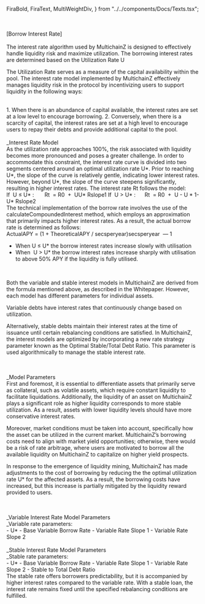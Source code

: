   FiraBold,
  FiraText,
  MultiWeightDiv,
} from "../../components/Docs/Texts.tsx";

<br />
<br />
<FiraBold fontSize='18px'  >[Borrow Interest Rate]</FiraBold>
<br />
<br />
<FiraText>
The interest rate algorithm used by MultichainZ is designed to effectively handle liquidity risk and maximize utilization. The borrowing interest rates are determined based on the Utilization Rate U 

The Utilization Rate serves as a measure of the capital availability within the pool. The interest rate model implemented by MultichainZ effectively manages liquidity risk in the protocol by incentivizing users to support liquidity in the following ways:

   </FiraText>
   <br />

<FiraText>
  1. When there is an abundance of capital available, the interest rates are set
  at a low level to encourage borrowing.
</FiraText>
<FiraText>
  2. Conversely, when there is a scarcity of capital, the interest rates are set
  at a high level to encourage users to repay their debts and provide additional
  capital to the pool.
</FiraText>
<br />
<br />
<FiraBold fontSize='18px'>_Interest Rate Model</FiraBold>
<br />
<FiraText>
  As the utilization rate approaches 100%, the risk associated with liquidity
  becomes more pronounced and poses a greater challenge. In order to accommodate
  this constraint, the interest rate curve is divided into two segments centered
  around an optimal utilization rate U*. Prior to reaching U*, the slope of the
  curve is relatively gentle, indicating lower interest rates. However, beyond
  U*, the slope of the curve steepens significantly, resulting in higher
  interest rates.
</FiraText>
<FiraText>The interest rate Rt follows the model:</FiraText>
<br />
<CodeBlock>
  <FiraText>If  U ≤ U* :       Rt  = R0  +  UU* Rslope1</FiraText>
  <FiraText>If  U > U* :      Rt  = R0  +  U - U * 1- U* Rslope2</FiraText>
</CodeBlock>
<br />
<FiraText>
  The technical implementation of the borrow rate involves the use of the
  calculateCompoundedInterest method, which employs an approximation that
  primarily impacts higher interest rates. As a result, the actual borrow rate
  is determined as follows:
</FiraText>
<br />
<CodeBlock>
  <FiraText>
    ActualAPY = (1 + TheoreticalAPY / secsperyear)secsperyear  — 1
  </FiraText>
</CodeBlock>
<br />
<CodeBlock>

- <FiraText>
    When U ≤ U* the borrow interest rates increase slowly with utilisation
  </FiraText>
- <FiraText>When  U > U* the borrow interest rates increase sharply with utilisation to above 50% APY if the liquidity is fully utilised.</FiraText>
</CodeBlock>

<br />
<FiraText>

Both the variable and stable interest models in MultichainZ are derived from the formula mentioned above, as described in the Whitepaper. However, each model has different parameters for individual assets.

Variable debts have interest rates that continuously change based on utilization.

Alternatively, stable debts maintain their interest rates at the time of issuance until certain rebalancing conditions are satisfied. In MultichainZ, the interest models are optimized by incorporating a new rate strategy parameter known as the Optimal Stable/Total Debt Ratio. This parameter is used algorithmically to manage the stable interest rate.

</FiraText>

<br />
<br />
<FiraBold fontSize='18px'  >_Model Parameters</FiraBold>
<br />
<FiraText>
First and foremost, it is essential to differentiate assets that primarily serve as collateral, such as volatile assets, which require constant liquidity to facilitate liquidations. Additionally, the liquidity of an asset on MultichainZ plays a significant role as higher liquidity corresponds to more stable utilization. As a result, assets with lower liquidity levels should have more conservative interest rates.

Moreover, market conditions must be taken into account, specifically how the asset can be utilized in the current market. MultichainZ’s borrowing costs need to align with market yield opportunities; otherwise, there would be a risk of rate arbitrage, where users are motivated to borrow all the available liquidity on MultichainZ to capitalize on higher yield prospects.

In response to the emergence of liquidity mining, MultichainZ has made adjustments to the cost of borrowing by reducing the the optimal utilization rate U\* for the affected assets. As a result, the borrowing costs have increased, but this increase is partially mitigated by the liquidity reward provided to users.

</FiraText>

<br />
<br />
<FiraBold fontSize='18px'>_Variable Interest Rate Model Parameters</FiraBold>
<br />
<FiraText fontSize='18px'>_Variable rate parameters:</FiraText>
<br />
<CodeBlock>
  - <FiraText>U*</FiraText>
  - <FiraText>Base Variable Borrow Rate</FiraText>
  - <FiraText> Variable Rate Slope 1</FiraText>
  - <FiraText> Variable Rate Slope 2</FiraText>

</CodeBlock>
<br />
<br />
<FiraBold fontSize='18px'  >_Stable Interest Rate Model Parameters</FiraBold>
<br />
<FiraText fontSize='18px'  >_Stable rate parameters:</FiraText>
<br />
<CodeBlock>
  - <FiraText>U*</FiraText>
  - <FiraText>Base Variable Borrow Rate</FiraText>
  - <FiraText> Variable Rate Slope 1</FiraText>
  - <FiraText> Variable Rate Slope 2</FiraText>
  - <FiraText>Stable to Total Debt Ratio</FiraText>

</CodeBlock>
<br />
<FiraText>The stable rate offers borrowers predictability, but it is accompanied by higher interest rates compared to the variable rate. With a stable loan, the interest rate remains fixed until the specified rebalancing conditions are fulfilled.</FiraText>
